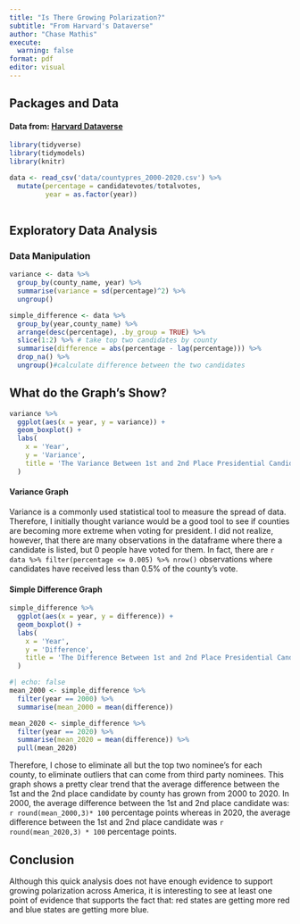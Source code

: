 ```yaml
---
title: "Is There Growing Polarization?"
subtitle: "From Harvard's Dataverse"
author: "Chase Mathis"
execute: 
  warning: false
format: pdf
editor: visual
---
```


## Packages and Data

#### Data from: [Harvard Dataverse](https://dataverse.harvard.edu/dataset.xhtml?persistentId=doi:10.7910/DVN/VOQCHQ)

```r


library(tidyverse)
library(tidymodels)
library(knitr)

data <- read_csv('data/countypres_2000-2020.csv') %>% 
  mutate(percentage = candidatevotes/totalvotes,
         year = as.factor(year))
  
```

## Exploratory Data Analysis

### Data Manipulation

```r
variance <- data %>% 
  group_by(county_name, year) %>% 
  summarise(variance = sd(percentage)^2) %>% 
  ungroup()
```

```r
simple_difference <- data %>% 
  group_by(year,county_name) %>% 
  arrange(desc(percentage), .by_group = TRUE) %>% 
  slice(1:2) %>% # take top two candidates by county
  summarise(difference = abs(percentage - lag(percentage))) %>% 
  drop_na() %>% 
  ungroup()#calculate difference between the two candidates
```

## What do the Graph's Show?

```r
variance %>% 
  ggplot(aes(x = year, y = variance)) + 
  geom_boxplot() + 
  labs(
    x = 'Year',
    y = 'Variance',
    title = 'The Variance Between 1st and 2nd Place Presidential Candidate By Year'
  )
```

#### Variance Graph

Variance is a commonly used statistical tool to measure the spread of data. Therefore, I initially thought variance would be a good tool to see if counties are becoming more extreme when voting for president. I did not realize, however, that there are many observations in the dataframe where there a candidate is listed, but 0 people have voted for them. In fact, there are `r data %>% filter(percentage <= 0.005) %>% nrow()` observations where candidates have received less than 0.5% of the county's vote.

#### Simple Difference Graph

```r
simple_difference %>% 
  ggplot(aes(x = year, y = difference)) + 
  geom_boxplot() + 
  labs(
    x = 'Year',
    y = 'Difference',
    title = 'The Difference Between 1st and 2nd Place Presidential Candidate By Year'
  )
```

```r
#| echo: false
mean_2000 <- simple_difference %>% 
  filter(year == 2000) %>% 
  summarise(mean_2000 = mean(difference))

mean_2020 <- simple_difference %>% 
  filter(year == 2020) %>% 
  summarise(mean_2020 = mean(difference)) %>% 
  pull(mean_2020)

```

Therefore, I chose to eliminate all but the top two nominee's for each county, to eliminate outliers that can come from third party nominees. This graph shows a pretty clear trend that the average difference between the 1st and the 2nd place candidate by county has grown from 2000 to 2020. In 2000, the average difference between the 1st and 2nd place candidate was: `r round(mean_2000,3)* 100` percentage points whereas in 2020, the average difference between the 1st and 2nd place candidate was `r round(mean_2020,3) * 100` percentage points.

## Conclusion

Although this quick analysis does not have enough evidence to support growing polarization across America, it is interesting to see at least one point of evidence that supports the fact that: red states are getting more red and blue states are getting more blue.
